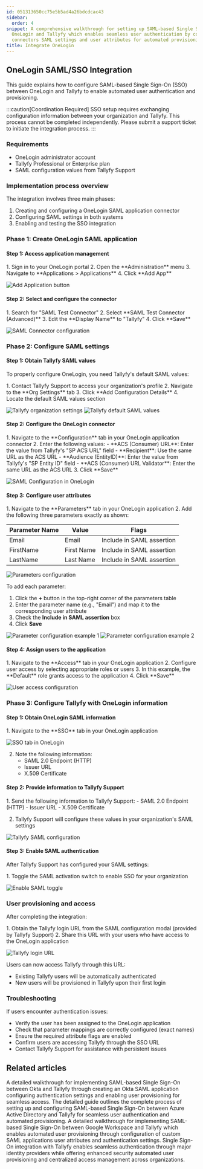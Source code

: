```yaml
---
id: 051313650cc75e5b5ad4a26bdcdcac43
sidebar:
  order: 4
snippet: A comprehensive walkthrough for setting up SAML-based Single Sign-On between
  OneLogin and Tallyfy which enables seamless user authentication by configuring application
  connectors SAML settings and user attributes for automated provisioning.
title: Integrate OneLogin
---
```



## OneLogin SAML/SSO Integration

This guide explains how to configure SAML-based Single Sign-On (SSO) between OneLogin and Tallyfy to enable automated user authentication and provisioning.

:::caution[Coordination Required]
SSO setup requires exchanging configuration information between your organization and Tallyfy. This process cannot be completed independently. Please submit a support ticket to initiate the integration process.
:::

### Requirements

- OneLogin administrator account
- Tallyfy Professional or Enterprise plan
- SAML configuration values from Tallyfy Support

### Implementation process overview

The integration involves three main phases:
1. Creating and configuring a OneLogin SAML application connector
2. Configuring SAML settings in both systems
3. Enabling and testing the SSO integration

### Phase 1: Create OneLogin SAML application

#### Step 1: Access application management

<Steps>
1. Sign in to your OneLogin portal
2. Open the **Administration** menu
3. Navigate to **Applications > Applications**
4. Click **Add App**
</Steps>

![Add Application button](https://screenshots.tallyfy.com/onelogin-1.png)

#### Step 2: Select and configure the connector

<Steps>
1. Search for "SAML Test Connector"
2. Select **SAML Test Connector (Advanced)**
3. Edit the **Display Name** to "Tallyfy"
4. Click **Save**
</Steps>

![SAML Connector configuration](https://screenshots.tallyfy.com/onelogin-2.png)

### Phase 2: Configure SAML settings

#### Step 1: Obtain Tallyfy SAML values

To properly configure OneLogin, you need Tallyfy's default SAML values:

<Steps>
1. Contact Tallyfy Support to access your organization's profile
2. Navigate to the **Org Settings** tab
3. Click **Add Configuration Details**
4. Locate the default SAML values section
</Steps>

![Tallyfy organization settings](https://screenshots.tallyfy.com/onelogin-3.png)
![Tallyfy default SAML values](https://screenshots.tallyfy.com/onelogin-4.png)

#### Step 2: Configure the OneLogin connector

<Steps>
1. Navigate to the **Configuration** tab in your OneLogin application connector
2. Enter the following values:
   - **ACS (Consumer) URL**: Enter the value from Tallyfy's "SP ACS URL" field
   - **Recipient**: Use the same URL as the ACS URL
   - **Audience (EntityID)**: Enter the value from Tallyfy's "SP Entity ID" field
   - **ACS (Consumer) URL Validator**: Enter the same URL as the ACS URL
3. Click **Save**
</Steps>

![SAML Configuration in OneLogin](https://screenshots.tallyfy.com/onelogin-5.png)

#### Step 3: Configure user attributes

<Steps>
1. Navigate to the **Parameters** tab in your OneLogin application
2. Add the following three parameters exactly as shown:

| Parameter Name | Value | Flags |
|---------------|-------|-------|
| Email | Email | Include in SAML assertion |
| FirstName | First Name | Include in SAML assertion |
| LastName | Last Name | Include in SAML assertion |

![Parameters configuration](https://screenshots.tallyfy.com/onelogin-6.png)

To add each parameter:

1. Click the **+** button in the top-right corner of the parameters table
2. Enter the parameter name (e.g., "Email") and map it to the corresponding user attribute
3. Check the **Include in SAML assertion** box
4. Click **Save**
</Steps>

![Parameter configuration example 1](https://screenshots.tallyfy.com/onelogin-7.png)
![Parameter configuration example 2](https://screenshots.tallyfy.com/onelogin-8.png)

#### Step 4: Assign users to the application

<Steps>
1. Navigate to the **Access** tab in your OneLogin application
2. Configure user access by selecting appropriate roles or users
3. In this example, the **Default** role grants access to the application
4. Click **Save**
</Steps>

![User access configuration](https://screenshots.tallyfy.com/onelogin-9.png)

### Phase 3: Configure Tallyfy with OneLogin information

#### Step 1: Obtain OneLogin SAML information

<Steps>
1. Navigate to the **SSO** tab in your OneLogin application

![SSO tab in OneLogin](https://screenshots.tallyfy.com/onelogin-10.png)

2. Note the following information:
   - SAML 2.0 Endpoint (HTTP)
   - Issuer URL
   - X.509 Certificate
</Steps>

#### Step 2: Provide information to Tallyfy Support

<Steps>
1. Send the following information to Tallyfy Support:
   - SAML 2.0 Endpoint (HTTP)
   - Issuer URL
   - X.509 Certificate

2. Tallyfy Support will configure these values in your organization's SAML settings
</Steps>

![Tallyfy SAML configuration](https://screenshots.tallyfy.com/onelogin-11.png)

#### Step 3: Enable SAML authentication

After Tallyfy Support has configured your SAML settings:

<Steps>
1. Toggle the SAML activation switch to enable SSO for your organization
</Steps>

![Enable SAML toggle](https://screenshots.tallyfy.com/onelogin-12.png)

### User provisioning and access

After completing the integration:

<Steps>
1. Obtain the Tallyfy login URL from the SAML configuration modal (provided by Tallyfy Support)
2. Share this URL with your users who have access to the OneLogin application
</Steps>

![Tallyfy login URL](https://screenshots.tallyfy.com/onelogin-13.png)

Users can now access Tallyfy through this URL:
- Existing Tallyfy users will be automatically authenticated
- New users will be provisioned in Tallyfy upon their first login

### Troubleshooting

If users encounter authentication issues:
- Verify the user has been assigned to the OneLogin application
- Check that parameter mappings are correctly configured (exact names)
- Ensure the required attribute flags are enabled
- Confirm users are accessing Tallyfy through the SSO URL
- Contact Tallyfy Support for assistance with persistent issues


## Related articles
<CardGrid>
<LinkTitleCard header="<b>Authentication > Integrate Okta</b>" href="/products/pro/integrations/authentication/how-to-integrate-okta-samlsso-with-tallyfy/" > A detailed walkthrough for implementing SAML-based Single Sign-On between Okta and Tallyfy through creating an Okta SAML application configuring authentication settings and enabling user provisioning for seamless access. </LinkTitleCard>
<LinkTitleCard header="<b>Authentication > Integrate Azure AD</b>" href="/products/pro/integrations/authentication/how-to-integrate-azure-ad-samlsso-with-tallyfy/" > The detailed guide outlines the complete process of setting up and configuring SAML-based Single Sign-On between Azure Active Directory and Tallyfy for seamless user authentication and automated provisioning. </LinkTitleCard>
<LinkTitleCard header="<b>Authentication > Integrate Google Suite</b>" href="/products/pro/integrations/authentication/how-to-integrate-google-suite-samlsso-with-tallyfy/" > A detailed walkthrough for implementing SAML-based Single Sign-On between Google Workspace and Tallyfy which enables automated user provisioning through configuration of custom SAML applications user attributes and authentication settings. </LinkTitleCard>
<LinkTitleCard header="<b>Integrations > Authentication and SSO</b>" href="/products/pro/integrations/authentication/" > Single Sign-On integration with Tallyfy enables seamless authentication through major identity providers while offering enhanced security automated user provisioning and centralized access management across organizations. </LinkTitleCard>
</CardGrid>